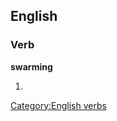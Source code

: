 ==English==

===Verb===
'''swarming'''
# {{present participle of|swarm}}

[[Category:English verbs]]